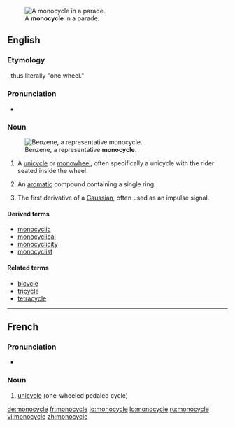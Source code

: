 [[Image:Monowheel.jpg|thumb|A '''monocycle''' in a parade.]]
==English==

===Etymology===
{{prefix|mono|cycle}}, thus literally "one wheel."

===Pronunciation===
* {{a|US}} {{IPA|/ˈmɑnoʊˌsaɪkəl/}}

===Noun===
{{en-noun}}
[[Image:Benzene-2D-flat.png|thumb|Benzene, a representative '''monocycle'''.]]

# A [[unicycle]] or [[monowheel]]; often specifically a unicycle with the rider seated inside the wheel.
# {{organic chemistry}} An [[aromatic]] compound containing a single ring.
# {{communications}} The first derivative of a [[Gaussian]], often used as an impulse signal.

====Derived terms====
* [[monocyclic]]
* [[monocyclical]]
* [[monocyclicity]]
* [[monocyclist]]

====Related terms====
* [[bicycle]]
* [[tricycle]]
* [[tetracycle]]

----

==French==

===Pronunciation===
* {{IPA|/mɔ.nɔ.sikl/|lang=fr}}

===Noun===
{{infl|fr|noun|g=m}}

# [[unicycle]] (one-wheeled pedaled cycle)

{{tbot entry|French|unicycle|2009|August|fr}}

[[de:monocycle]]
[[fr:monocycle]]
[[io:monocycle]]
[[lo:monocycle]]
[[ru:monocycle]]
[[vi:monocycle]]
[[zh:monocycle]]